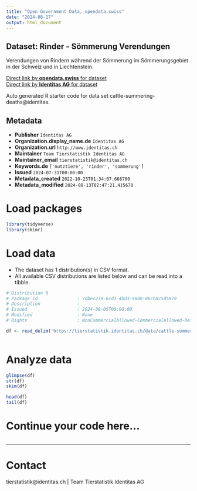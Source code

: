 ```yaml
---
title: "Open Government Data, opendata.swiss"
date: "2024-08-17"
output: html_document
---
```


## Dataset: Rinder - Sömmerung Verendungen

Verendungen von Rindern während der Sömmerung im Sömmerungsgebiet in der Schweiz und in Liechtenstein.

[Direct link by **opendata.swiss** for dataset](https://opendata.swiss/de/dataset/rinder-sommerung-abgange)<br>
[Direct link by **Identitas AG** for dataset](https://tierstatistik.identitas.ch/)

Auto generated R starter code for data set cattle-summering-deaths@identitas.

## Metadata

- **Publisher** `Identitas AG`
- **Organization.display_name.de** `Identitas AG`
- **Organization.url** `http://www.identitas.ch`
- **Maintainer** `Team Tierstatistik Identitas AG`
- **Maintainer_email** `tierstatistik@identitas.ch`
- **Keywords.de** `['nutztiere', 'rinder', 'sommerung']`
- **Issued** `2024-07-31T00:00:00`
- **Metadata_created** `2022-10-25T01:34:07.668700`
- **Metadata_modified** `2024-08-13T02:47:21.415670`


# Load packages

```r

library(tidyverse)
library(skimr)

```

# Load data

-   The dataset has 1 distribution(s) in CSV format.
-   All available CSV distributions are listed below and can be read into a tibble.

```r

# Distribution 0
# Package_id               : 7dbec279-6cd3-4bd3-9880-86cb8c5d5879
# Description              : 
# Issued                   : 2024-08-05T00:00:00
# Modified                 : None
# Rights                   : NonCommercialAllowed-CommercialAllowed-ReferenceRequired

df <- read_delim('https://tierstatistik.identitas.ch/data/cattle-summering-deaths.csv')



```

# Analyze data

```r

glimpse(df)
str(df)
skim(df)

head(df)
tail(df)

```

# Continue your code here...

```r

```

------------------------------------------------------------------------

# Contact

tierstatistik@identitas.ch | Team Tierstatistik Identitas AG
